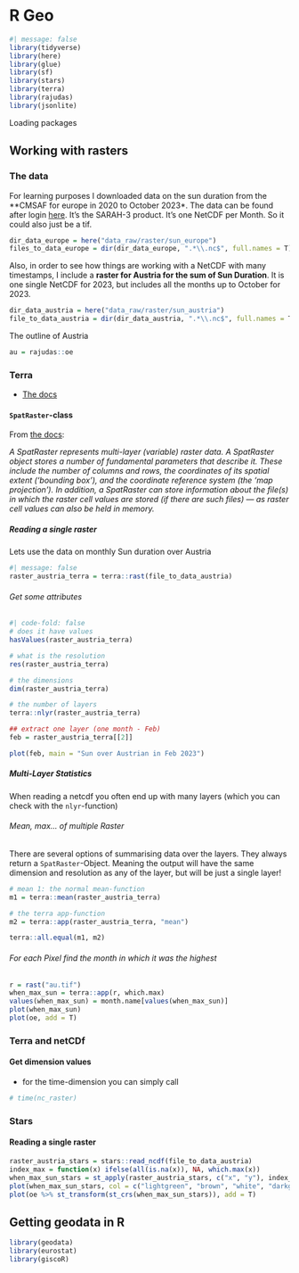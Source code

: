 # R Geo

```r
#| message: false
library(tidyverse)
library(here)
library(glue)
library(sf)
library(stars)
library(terra)
library(rajudas)
library(jsonlite)
```

Loading packages

## Working with rasters

### The data

For learning purposes I downloaded data on the sun duration from the **CMSAF for europe in 2020 to October 2023*. The data can be found after login [here](https://wui.cmsaf.eu/safira/action/viewProduktSearch). It's the SARAH-3 product. It's one NetCDF per Month. So it could also just be a tif. 

```r
dir_data_europe = here("data_raw/raster/sun_europe")
files_to_data_europe = dir(dir_data_europe, ".*\\.nc$", full.names = T)
```

Also, in order to see how things are working with a NetCDF with many timestamps, I include a **raster for Austria for the sum of Sun Duration**. It is one single NetCDF for 2023, but includes all the months up to October for 2023.

```r
dir_data_austria = here("data_raw/raster/sun_austria")
file_to_data_austria = dir(dir_data_austria, ".*\\.nc$", full.names = T)
```

The outline of Austria
```r
au = rajudas::oe
```


### Terra

-   [The docs](https://rspatial.org/pkg/2-classes.html)

#### `SpatRaster`-class

From [the docs](https://rspatial.org/pkg/2-classes.html):

*A SpatRaster represents multi-layer (variable) raster data. A SpatRaster object stores a number of fundamental parameters that describe it. These include the number of columns and rows, the coordinates of its spatial extent ('bounding box'), and the coordinate reference system (the 'map projection'). In addition, a SpatRaster can store information about the file(s) in which the raster cell values are stored (if there are such files) --- as raster cell values can also be held in memory.*

##### Reading a single raster

Lets use the data on monthly Sun duration over Austria

```r
#| message: false
raster_austria_terra = terra::rast(file_to_data_austria)
```

###### Get some attributes

```r
#| code-fold: false
# does it have values
hasValues(raster_austria_terra)

# what is the resolution
res(raster_austria_terra)

# the dimensions
dim(raster_austria_terra)

# the number of layers
terra::nlyr(raster_austria_terra)

## extract one layer (one month - Feb)
feb = raster_austria_terra[[2]]

plot(feb, main = "Sun over Austrian in Feb 2023")
```

##### Multi-Layer Statistics

When reading a netcdf you often end up with many layers (which you can check with the `nlyr`-function)

###### Mean, max... of multiple Raster

There are several options of summarising data over the layers. They always return a `SpatRaster`-Object. Meaning the output will have the same dimension and resolution as any of the layer, but will be just a single layer!

```r
# mean 1: the normal mean-function
m1 = terra::mean(raster_austria_terra)

# the terra app-function
m2 = terra::app(raster_austria_terra, "mean")

terra::all.equal(m1, m2)
```

###### For each Pixel find the month in which it was the highest

```r
r = rast("au.tif")
when_max_sun = terra::app(r, which.max)
values(when_max_sun) = month.name[values(when_max_sun)]
plot(when_max_sun)
plot(oe, add = T)
```



### Terra and netCDf

#### Get dimension values

- for the time-dimension you can simply call 

```r
# time(nc_raster)
```



### Stars

#### Reading a single raster

```r
raster_austria_stars = stars::read_ncdf(file_to_data_austria)
index_max = function(x) ifelse(all(is.na(x)), NA, which.max(x))
when_max_sun_stars = st_apply(raster_austria_stars, c("x", "y"), index_max)
plot(when_max_sun_stars, col = c("lightgreen", "brown", "white", "darkgreen"))
plot(oe %>% st_transform(st_crs(when_max_sun_stars)), add = T)
```

## Getting geodata in R

```r
library(geodata)
library(eurostat)
library(giscoR)
```



